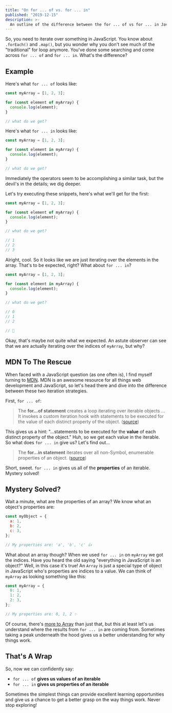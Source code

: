 ```yaml
---
title: "On for ... of vs. for ... in"
published: "2019-12-15"
description: >-
  An outline of the difference between the for ... of vs for ... in JavaScript operators.
---
```


So, you need to iterate over something in JavaScript. You know about `.forEach()` and `.map()`, but you wonder why you don't see much of the "traditional" for loop anymore. You've done some searching and come across `for ... of` and `for ... in`. What's the difference?

## Example

Here's what `for ... of` looks like:

```javascript
const myArray = [1, 2, 3];

for (const element of myArray) {
  console.log(element);
}

// what do we get?
```

Here's what `for ... in` looks like:

```javascript
const myArray = [1, 2, 3];

for (const element in myArray) {
  console.log(element);
}

// what do we get?
```

Immediately the operators seem to be accomplishing a similar task, but the devil's in the details; we dig deeper.

Let's try executing these snippets, here's what we'll get for the first:

```javascript
const myArray = [1, 2, 3];

for (const element of myArray) {
  console.log(element);
}

// what do we get?

// 1
// 2
// 3
```

Alright, cool. So it looks like we are just iterating over the elements in the array. That's to be expected, right? What about `for ... in`?

```javascript
const myArray = [1, 2, 3];

for (const element in myArray) {
  console.log(element);
}

// what do we get?

// 0
// 1
// 2

// 🤔
```

Okay, that's maybe not quite what we expected. An astute observer can see that we are actually iterating over the indices of `myArray`, but why?

## MDN To The Rescue

When faced with a JavaScript question (as one often is), I find myself turning to [MDN](https://developer.mozilla.org/). MDN is an awesome resource for all things web development and JavaScript, so let's head there and dive into the difference between these two iteration strategies.

First, `for ... of`:

> The **for...of statement** creates a loop iterating over iterable objects ... It invokes a custom iteration hook with statements to be executed for the value of each distinct property of the object. ([source](https://developer.mozilla.org/en-US/docs/Web/JavaScript/Reference/Statements/for...of))

This gives us a hint: "...statements to be executed for the **value** of each distinct property of the object." Huh, so we get each value in the iterable. So what does `for ... in` give us? Let's find out...

> The **for...in statement** iterates over all non-Symbol, enumerable properties of an object. ([source](https://developer.mozilla.org/en-US/docs/Web/JavaScript/Reference/Statements/for...in))

Short, sweet. `for ... in` gives us all of the **properties** of an iterable. Mystery solved!

## Mystery Solved?

Wait a minute, what are the properties of an array? We know what an object's properties are:

```javascript
const myObject = {
  a: 1,
  b: 2,
  c: 3,
};

// My properties are: 'a', 'b', 'c' 👍
```

What about an array though? When we used `for ... in` on `myArray` we got the indices. Have you heard the old saying "everything in JavaScript is an object?" Well, in this case it's true! An `Array` is just a special type of object in JavaScript who's properties are indices to a value. We can think of `myArray` as looking something like this:

```javascript
const myArray = {
  0: 1,
  1: 2,
  2: 3,
};

// My properties are: 0, 1, 2 ✨
```

Of course, there's [more to Array](https://developer.mozilla.org/en-US/docs/Web/JavaScript/Reference/Global_Objects/Array) than just that, but this at least let's us understand where the results from `for ... in` are coming from. Sometimes taking a peak underneath the hood gives us a better understanding for why things work.

## That's A Wrap

So, now we can confidently say:

- `for ... of` **gives us values of an iterable**
- `for ... in` **gives us properties of an iterable**

Sometimes the simplest things can provide excellent learning opportunities and give us a chance to get a better grasp on the way things work. Never stop exploring!
